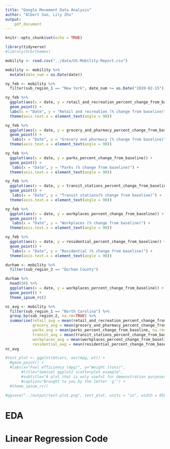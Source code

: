 ```yaml
---
title: "Google Movement Data Analysis"
author: "Albert Sun, Lily Zhu"
output: 
    pdf_document
---
```


```r
knitr::opts_chunk$set(echo = TRUE)
```

```r
library(tidyverse)
#library(hrbrthemes)
```

```r
mobility <- read.csv("../data/US-Mobility-Report.csv")
```

```r
mobility <- mobility %>% 
  mutate(date_num = as.Date(date))
```

```r
ny_feb <- mobility %>%
  filter(sub_region_1 == "New York", date_num >= as.Date("2020-02-15"), date_num < as.Date("2020-03-01"))
```

```r
ny_feb %>%
  ggplot(aes(x = date, y = retail_and_recreation_percent_change_from_baseline)) +
  geom_point() + 
  labs(x = "Date", y = "Retail and recreation (% change from baseline)") +
  theme(axis.text.x = element_text(angle = 90))

ny_feb %>%
  ggplot(aes(x = date, y = grocery_and_pharmacy_percent_change_from_baseline)) +
  geom_point() +
   labs(x = "Date", y = "Grocery and pharmacy (% change from baseline)") +
  theme(axis.text.x = element_text(angle = 90))

ny_feb %>%
  ggplot(aes(x = date, y = parks_percent_change_from_baseline)) +
  geom_point() +
   labs(x = "Date", y = "Parks (% change from baseline)") +
  theme(axis.text.x = element_text(angle = 90))

ny_feb %>%
  ggplot(aes(x = date, y = transit_stations_percent_change_from_baseline)) +
  geom_point() +
   labs(x = "Date", y = "Transit stations(% change from baseline)") +
  theme(axis.text.x = element_text(angle = 90))

ny_feb %>%
  ggplot(aes(x = date, y = workplaces_percent_change_from_baseline)) +
  geom_point() +
   labs(x = "Date", y = "Workplaces (% change from baseline)") +
  theme(axis.text.x = element_text(angle = 90))

ny_feb %>%
  ggplot(aes(x = date, y = residential_percent_change_from_baseline)) +
  geom_point() +
   labs(x = "Date", y = "Residential (% change from baseline)") +
  theme(axis.text.x = element_text(angle = 90))
```

```r
durham <- mobility %>%
  filter(sub_region_2 == "Durham County")

durham %>%
  head(50) %>%
  ggplot(aes(x = date, y = workplaces_percent_change_from_baseline)) +
  geom_point() +
  theme_ipsum_rc() 
```

```r
nc_avg <- mobility %>%
  filter(sub_region_1 == "North Carolina") %>%
  group_by(sub_region_2, na.rm=TRUE) %>%
  summarise(retail_avg = mean(retail_and_recreation_percent_change_from_baseline, na.rm=TRUE),
            grocery_avg = mean(grocery_and_pharmacy_percent_change_from_baseline, na.rm=TRUE),
            parks_avg = mean(parks_percent_change_from_baseline, na.rm=TRUE),
            transit_avg = mean(transit_stations_percent_change_from_baseline, na.rm=TRUE),
            workplaces_avg = mean(workplaces_percent_change_from_baseline, na.rm=TRUE),
            residential_avg = mean(residential_percent_change_from_baseline, na.rm=TRUE))
nc_avg

```



```r
#test_plot <- ggplot(mtcars, aes(mpg, wt)) +
  #geom_point() +
  #labs(x="Fuel efficiency (mpg)", y="Weight (tons)",
       #title="Seminal ggplot2 scatterplot example",
       #subtitle="A plot that is only useful for demonstration purposes",
       #caption="Brought to you by the letter 'g'") +
  #theme_ipsum_rc()
```

```r
#ggsave("../output/test-plot.png", test_plot, units = "in", width = 850/100, height = 600/100 )
```

# EDA 


# Linear Regression Code

